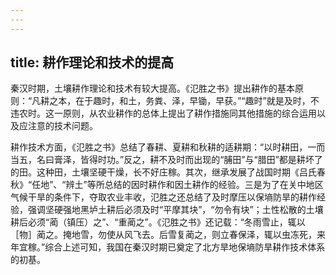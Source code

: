 ```yaml
---
---
---
```

title: 耕作理论和技术的提高
---



秦汉时期，土壤耕作理论和技术有较大提高。《氾胜之书》提出耕作的基本原则：“凡耕之本，在于趣时，和土，务粪、泽，早锄，早获。”“趣时”就是及时，不违农时。这一原则，从农业耕作的总体上提出了耕作措施同其他措施的综合运用以及应注意的技术问题。

耕作技术方面，《氾胜之书》总结了春耕、夏耕和秋耕的适耕期：“以时耕田，一而当五，名曰膏泽，皆得时功。”反之，耕不及时而出现的“脯田”与“腊田”都是耕坏了的田。这种田，土壤坚硬干燥，长不好庄稼。其次，继承发展了战国时期《吕氏春秋》“任地”、“辨土”等所总结的因时耕作和因土耕作的经验。三是为了在关中地区气候干旱的条件下，夺取农业丰收，氾胜之还总结了及时摩压以保墒防旱的耕作经验，强调坚硬强地黑垆土耕后必须及时“平摩其块”，“勿令有块”；土性松散的土壤耕后必须“蔺（镇压）之”、“重蔺之”。《氾胜之书》还记载：“冬雨雪止，辄以［物］蔺之。掩地雪，勿使从风飞去。后雪复蔺之，则立春保泽，辄以虫冻死，来年宜稼。”综合上述可知，我国在秦汉时期已奠定了北方旱地保墒防旱耕作技术体系的初基。